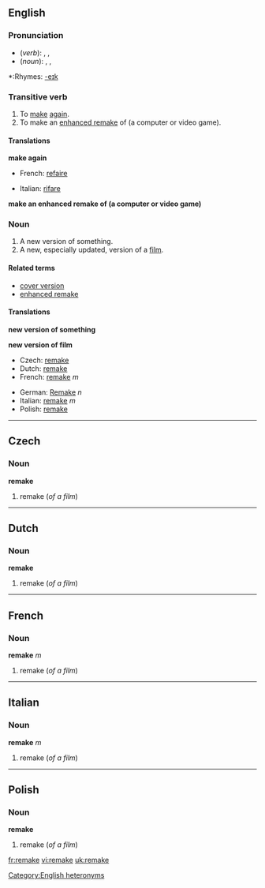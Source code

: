 {{see|Remake}}
==English==

===Pronunciation===
*(''verb''): {{AHD|rēmāk'}}, {{IPA|/riːˈmeɪk/}}, {{SAMPA|/ri:"meIk/}}
*(''noun''): {{AHD|rē'māk}}, {{IPA|/ˈriːmeɪk/}}, {{SAMPA|/"ri:meIk/}}
[[Category:English heteronyms]]
*:Rhymes: [[Rhymes:English:-eɪk|-eɪk]]

===Transitive verb===
{{en-verb|remakes|remaking|remade}}

# To [[make]] [[again]].
# To make an [[enhanced remake]] of (a computer or video game).

====Translations====
'''make again'''
{{top}}
*French: [[refaire]]
{{mid}}
*Italian: [[rifare]]
{{bottom}}

'''make an enhanced remake of (a computer or video game)'''
{{top}}
{{mid}}
{{bottom}}

===Noun===
{{en-noun}}
{{wikipedia}}

#A new version of something.
#A new, especially updated, version of a [[film]].<!--this is a distinct sense from the previous, with distinct translations-->

====Related terms====
*[[cover version]]
*[[enhanced remake]]

====Translations====
'''new version of something'''
{{top}}
{{mid}}
{{bottom}}

'''new version of film'''
{{top}}
*Czech: [[remake#Czech|remake]]<!--source: Wikipedia article-->
*Dutch: [[remake#Dutch|remake]]<!--source: Wikipedia article-->
*French: [[remake#French|remake]] ''m''<!--source: Wikipedia article-->
{{mid}}
*German: [[Remake]] ''n''<!--source: Wikipedia article-->
*Italian: [[remake#Italian|remake]] ''m''<!--source: Wikipedia article-->
*Polish: [[remake#Polish|remake]]<!--source: Wikipedia article-->
{{bottom}}

----

==Czech==

===Noun===
'''remake'''

#remake (''of a film'')

----
==Dutch==

===Noun===
'''remake'''

#remake (''of a film'')

----
==French==

===Noun===
'''remake''' ''m''

#remake (''of a film'')

----
==Italian==

===Noun===
'''remake''' ''m''

#remake (''of a film'')

----
==Polish==

===Noun===
'''remake'''

#remake (''of a film'')

[[fr:remake]]
[[vi:remake]]
[[uk:remake]]